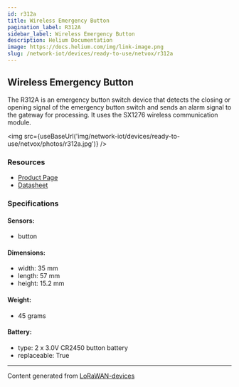 ```yaml
---
id: r312a
title: Wireless Emergency Button
pagination_label: R312A
sidebar_label: Wireless Emergency Button
description: Helium Documentation
image: https://docs.helium.com/img/link-image.png
slug: /network-iot/devices/ready-to-use/netvox/r312a
---
```



<LegacyContentBanner />

## Wireless Emergency Button

The R312A is an emergency button switch device that detects the closing or opening signal of the
emergency button switch and sends an alarm signal to the gateway for processing. It uses the SX1276
wireless communication module.

<img src={useBaseUrl('img/network-iot/devices/ready-to-use/netvox/photos/r312a.jpg')} />

### Resources

- [Product Page](http://www.netvox.com.tw/product.asp?pro=R312A)
- [Datasheet](http://www.netvox.com.tw/um/R312A/R312Adatasheet.pdf)

### Specifications

#### Sensors:

- button

#### Dimensions:

- width: 35 mm
- length: 57 mm
- height: 15.2 mm

#### Weight:

- 45 grams

#### Battery:

- type: 2 x 3.0V CR2450 button battery
- replaceable: True

---

Content generated from [LoRaWAN-devices](https://github.com/TheThingsNetwork/lorawan-devices)
